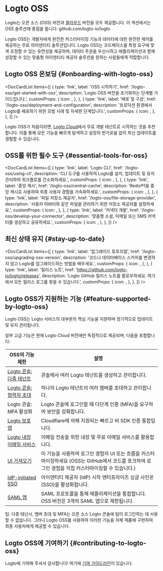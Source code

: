 
# Logto OSS

Logto는 오픈 소스 (OSS) 버전과 [클라우드](/logto-cloud) 버전을 모두 제공합니다. 이 섹션에서는 OSS 솔루션에 중점을 둡니다: <Url type="inline" href="https://github.com/logto-io/logto">github.com/logto-io/logto</Url>

Logto OSS는 개발자에게 완전한 커스터마이징 기능과 데이터에 대한 완전한 제어를 제공하는 무료 아이덴티티 솔루션입니다. Logto OSS는 코드베이스를 특정 요구에 맞게 조정할 수 있는 유연성을 제공하며, 데이터 주권을 우선시하고 애플리케이션과 함께 성장할 수 있는 맞춤형 아이덴티티 제공자 솔루션을 원하는 사람들에게 적합합니다.

## Logto OSS 온보딩 \{#onboarding-with-logto-oss}

<DocCardList
  items={[
    {
      type: 'link',
      label: 'OSS 시작하기',
      href: '/logto-oss/get-started-with-oss',
      description: 'Logto OSS 버전을 초기화하는 단계별 가이드입니다.',
      customProps: {
        icon: <RocketIcon />,
      },
    },
    {
      type: 'link',
      label: '배포 및 구성',
      href: '/logto-oss/deployment-and-configuration',
      description:
        '프로덕션 환경에서 Logto를 배포하기 위한 모범 사례 및 자세한 단계입니다.',
      customProps: {
        icon: <GearIcon />,
      },
    },
  ]}
/>

<Admonition type="tip" title="빠른 시작이 필요하신가요?">

Logto OSS가 처음이라면, [Logto Cloud](https://cloud.logto.io)에서 무료 개발 테넌트로 시작하는 것을 추천합니다. 이를 통해 모든 기능을 빠르게 탐색하고 설정의 번거로움 없이 최신 업데이트를 경험할 수 있습니다.

</Admonition>

## OSS를 위한 필수 도구 \{#essential-tools-for-oss}

<DocCardList
  items={[
    {
      type: 'link',
      label: 'Logto CLI',
      href: '/logto-oss/using-cli',
      description: 'CLI 도구를 사용하여 Logto를 설치, 업데이트 및 유지 관리하여 워크플로를 간소화하세요.',
      customProps: {
        icon: <CliIcon />,
      },
    },
    {
      type: 'link',
      label: '중앙 캐시',
      href: '/logto-oss/central-cache',
      description: 'Redis®1을 중앙 캐시로 사용하여 최종 사용자 경험을 가속화하세요.',
      customProps: {
        icon: <CentralCacheIcon />,
      },
    },
    {
      type: 'link',
      label: '파일 저장소 제공자',
      href: '/logto-oss/file-storage-provider',
      description: '사용자 아바타와 같은 파일을 관리하기 위한 저장소 제공자를 설정하세요.',
      customProps: {
        icon: <FileStorageIcon />,
      },
    },
    {
      type: 'link',
      label: '커넥터 개발',
      href: '/logto-oss/develop-your-connector',
      description: '맞춤형 소셜, 이메일 또는 SMS 커넥터를 생성하고 공유하세요.',
      customProps: {
        icon: <ConnectorsIcon />,
      },
    },
  ]}
/>
## 최신 상태 유지 \{#stay-up-to-date}

<DocCardList
  items={[
    {
      type: 'link',
      label: '업그레이드 튜토리얼',
      href: '/logto-oss/upgrading-oss-version',
      description: '코드나 데이터베이스 스키마를 변경하지 않고 Logto를 업그레이드하는 방법을 배우세요.',
      customProps: {
        icon: <UpdateIcon />,
      },
    },
    {
      type: 'link',
      label: '릴리스 노트',
      href: 'https://github.com/logto-io/logto/releases',
      description:
        'Logto GitHub 릴리스 노트를 팔로우하세요. 여기에서 모든 릴리스 로그를 찾을 수 있습니다.',
      customProps: {
        icon: <DocumentIcon />,
      },
    },
  ]}
/>

## Logto OSS가 지원하는 기능 \{#feature-supported-by-logto-oss}

Logto OSS는 Logto 서비스의 대부분의 핵심 기능을 지원하며 정기적으로 업데이트 및 유지 관리됩니다.

일부 고급 기능은 현재 Logto Cloud 버전에만 독점적으로 제공되며, 다음을 포함합니다:

| OSS의 기능 제한                                                                      | 설명                                                                                                                                                |
| ----------------------------------------------------------------------------------- | -------------------------------------------------------------------------------------------------------------------------------------------------- |
| [Logto 콘솔: 다중 테넌트](/logto-cloud/tenant-settings)                             | 콘솔에서 여러 Logto 테넌트를 생성하고 관리합니다.                                                                                                   |
| [Logto 콘솔: 협력자 초대](/logto-cloud/tenant-member-management)                    | 하나의 Logto 테넌트의 여러 멤버를 초대하고 관리합니다.                                                                                              |
| Logto 콘솔: MFA 활성화                                                              | Logto 콘솔에 로그인할 때 다단계 인증 (MFA)을 요구하여 보안을 강화합니다.                                                                             |
| [Logto 보호 앱](/integrate-logto/protected-app)                                     | Cloudflare에 의해 지원되는 빠르고 비 SDK 인증 통합입니다.                                                                                           |
| [Logto 내장 이메일 서비스](/connectors/email-connectors/built-in-email-service)     | 이메일 전송을 위한 내장 및 무료 이메일 서비스를 활용합니다.                                                                                         |
| [UI 가져오기](/customization/bring-your-ui)                                         | 이 기능을 사용하여 로그인 경험의 UI 또는 흐름을 커스터마이징하세요 (OSS는 GitHub에서 코드를 포크하여 로그인 경험을 직접 커스터마이징할 수 있습니다.) |
| [IdP-initiated SSO](/end-user-flows/enterprise-sso/idp-initiated-sso)               | 아이덴티티 제공자 (IdP) 시작 엔터프라이즈 싱글 사인온 (SSO)을 활성화합니다.                                                                         |
| [SAML 앱](/integrate-logto/saml-app)                                                | SAML 프로토콜을 통해 애플리케이션을 통합합니다. OSS 버전은 3개의 SAML 앱으로 제한됩니다.                                                            |

팁: 다중 테넌시, 멤버 초대 및 MFA는 오픈 소스 Logto 콘솔에 팀이 로그인하는 데 사용할 수 없습니다. 그러나 Logto OSS를 사용하여 이러한 기능을 자체 제품에 구현하여 최종 사용자에게 제공할 수 있습니다.

## Logto OSS에 기여하기 \{#contributing-to-logto-oss}

Logto에 기여해 주셔서 감사합니다! 여기에 [기여 가이드라인](/logto-oss/contribution)이 있습니다.